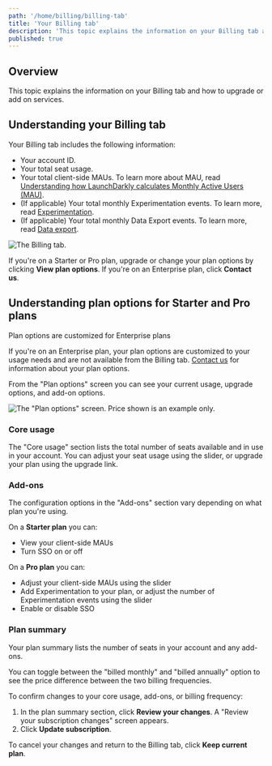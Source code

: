 ```yaml
---
path: '/home/billing/billing-tab'
title: 'Your Billing tab'
description: 'This topic explains the information on your Billing tab and how to upgrade or add on services.'
published: true
---
```


## Overview

This topic explains the information on your Billing tab and how to upgrade or add on services.

## Understanding your Billing tab

Your Billing tab includes the following information:

- Your account ID.
- Your total seat usage.
- Your total client-side MAUs. To learn more about MAU, read [Understanding how LaunchDarkly calculates Monthly Active Users (MAU)](/home/billing/usage-metrics#understanding-how-launchdarkly-calculates-monthly-active-users-mau).
- (If applicable) Your total monthly Experimentation events. To learn more, read [Experimentation](/home/experimentation).
- (If applicable) Your total monthly Data Export events. To learn more, read [Data export](/home/data-export).

![The Billing tab.](../../images/settings-billing.png)

If you're on a Starter or Pro plan, upgrade or change your plan options by clicking **View plan options**. If you're on an Enterprise plan, click **Contact us**.


## Understanding plan options for Starter and Pro plans

<Callout intent="info">
  <CalloutTitle>Plan options are customized for Enterprise plans</CalloutTitle>
  <CalloutDescription>

  If you're on an Enterprise plan, your plan options are customized to your usage needs and are not available from the Billing tab. [Contact us](https://launchdarkly.com/contact-sales/) for information about your plan options.

  </CalloutDescription>
</Callout>

From the "Plan options" screen you can see your current usage, upgrade options, and add-on options.

![The "Plan options" screen. Price shown is an example only.](../../images/settings-billing-plan-summary.png)

### Core usage

The "Core usage" section lists the total number of seats available and in use in your account. You can adjust your seat usage using the slider, or upgrade your plan using the upgrade link.

### Add-ons

The configuration options in the "Add-ons" section vary depending on what plan you're using.

On a **Starter plan** you can:

- View your client-side MAUs
- Turn SSO on or off

On a **Pro plan** you can:

- Adjust your client-side MAUs using the slider
- Add Experimentation to your plan, or adjust the number of Experimentation events using the slider
- Enable or disable SSO

### Plan summary

Your plan summary lists the number of seats in your account and any add-ons.

You can toggle between the "billed monthly" and "billed annually" option to see the price difference between the two billing frequencies.

To confirm changes to your core usage, add-ons, or billing frequency:

1. In the plan summary section, click **Review your changes**. A "Review your subscription changes" screen appears.
2. Click **Update subscription**.

To cancel your changes and return to the Billing tab, click **Keep current plan**.
